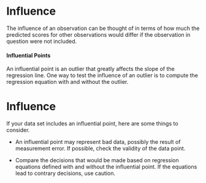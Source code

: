 
Influence
==========================
The influence of an observation can be thought of in terms of how much the predicted scores for other observations would differ if the observation in question were not included. 

#### Influential Points

An influential point is an outlier that greatly affects the slope of the regression line. One way to test the influence of an outlier is to compute the regression equation with and without the outlier.

Influence
==========================
If your data set includes an influential point, here are some things to consider.


*  An influential point may represent bad data, possibly the result of measurement error. If possible, check the validity of the data point.

*  Compare the decisions that would be made based on regression equations defined with and without the influential point. If the equations lead to contrary decisions, use caution.



